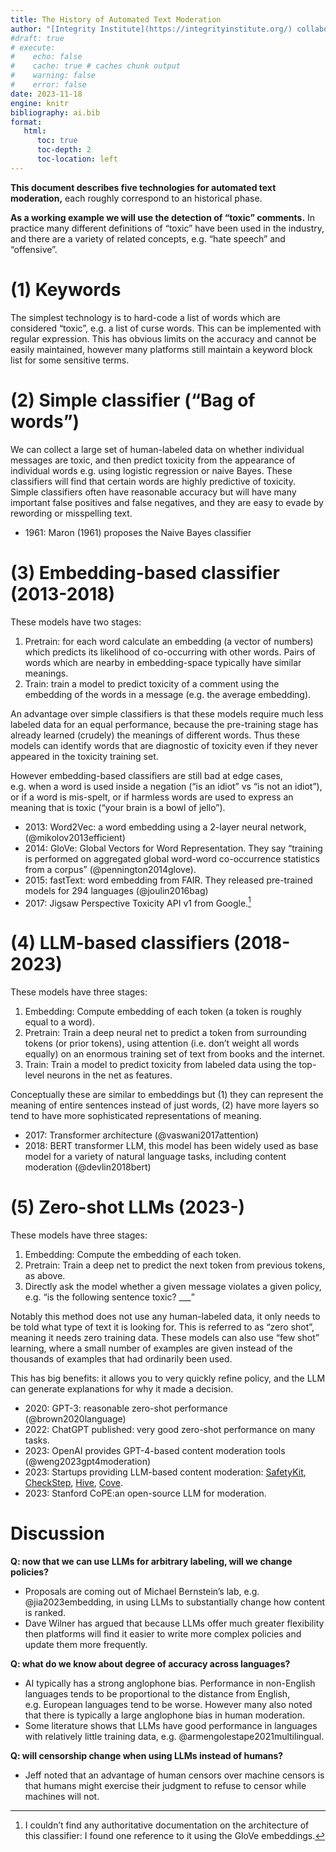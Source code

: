 ```yaml
---
title: The History of Automated Text Moderation
author: "[Integrity Institute](https://integrityinstitute.org/) collaborators: [Alex Rosenblatt](https://www.linkedin.com/in/alexrosenblatt/), [Jeff Allen](https://www.linkedin.com/in/jeff-allen-scientist/), [Ejona Varangu](https://www.linkedin.com/in/ejona-varangu/), [Dave Sullivan](https://www.linkedin.com/in/davesullivan41/), Tom Cunningham"
#draft: true
# execute:
#    echo: false
#    cache: true # caches chunk output
#    warning: false
#    error: false
date: 2023-11-18
engine: knitr
bibliography: ai.bib
format:
   html:
      toc: true
      toc-depth: 2
      toc-location: left
---
```


<!-- https://tecunningham.github.io/posts/2023-11-18-history-automated-text-moderation.html 

   _freeze/posts/2023-11-18-history-automated-text-moderation/execute-results/html.json
#	modified:   
-->

<!-- <span style="background:yellow;">==Still a draft: not ready for general circulation.==</span> -->

<!-- **Authors:** [Integrity Institute](https://integrityinstitute.org/) collaborators: [Alex Rosenblatt](https://www.linkedin.com/in/alexrosenblatt/), [Jeff Allen](https://www.linkedin.com/in/jeff-allen-scientist/), [Ejona Varangu](https://www.linkedin.com/in/ejona-varangu/), [Dave Sullivan](https://www.linkedin.com/in/davesullivan41/), Tom Cunningham.
 -->

**This document describes five technologies for automated text moderation,** each roughly correspond to an historical phase.

**As a working example we will use the detection of “toxic” comments.** In practice many different definitions of “toxic” have been used in the industry, and there are a variety of related concepts, e.g. “hate speech” and “offensive”.

#     (1) Keywords

The simplest technology is to hard-code a list of words which are considered “toxic”, e.g. a list of curse words. This can be implemented with regular expression. This has obvious limits on the accuracy and cannot be easily maintained, however many platforms still maintain a keyword block list for some sensitive terms.

#     (2) Simple classifier (“Bag of words”)

We can collect a large set of human-labeled data on whether individual messages are toxic, and then predict toxicity from the appearance of individual words e.g. using logistic regression or naive Bayes. These classifiers will find that certain words are highly predictive of toxicity. Simple classifiers often have reasonable accuracy but will have many important false positives and false negatives, and they are easy to evade by rewording or misspelling text.

- 1961: Maron (1961) proposes the Naive Bayes classifier

#     (3) Embedding-based classifier (2013-2018)

These models have two stages:

1. Pretrain: for each word calculate an embedding (a vector of numbers) which predicts its likelihood of co-occurring with other words. Pairs of words which are nearby in embedding-space typically have similar meanings.
2. Train: train a model to predict toxicity of a comment using the embedding of the words in a message (e.g. the average embedding).

An advantage over simple classifiers is that these models require much less labeled data for an equal performance, because the pre-training stage has already learned (crudely) the meanings of different words. Thus these models can identify words that are diagnostic of toxicity even if they never appeared in the toxicity training set.

However embedding-based classifiers are still bad at edge cases, e.g. when a word is used inside a negation (“is an idiot” vs “is not an idiot”), or if a word is mis-spelt, or if harmless words are used to express an meaning that is toxic (“your brain is a bowl of jello”).

- 2013: Word2Vec: a word embedding using a 2-layer neural network, (@mikolov2013efficient)
- 2014: GloVe: Global Vectors for Word Representation. They say "training is performed on aggregated global word-word co-occurrence statistics from a corpus"  (@pennington2014glove).
- 2015: fastText: word embedding from FAIR. They released pre-trained models for 294 languages (@joulin2016bag)
- 2017: Jigsaw Perspective Toxicity API v1 from Google.^[I couldn't find any authoritative documentation on the architecture of this classifier: I found one reference to it using the GloVe embeddings.]

#     (4) LLM-based classifiers (2018-2023)

These models have three stages:

1. Embedding: Compute embedding of each token (a token is roughly equal to a word).
2. Pretrain: Train a deep neural net to predict a token from surrounding tokens (or prior tokens), using attention (i.e. don’t weight all words equally) on an enormous training set of text from books and the internet.
3. Train: Train a model to predict toxicity from labeled data using the top-level neurons in the net as features.

Conceptually these are similar to embeddings but (1) they can represent the meaning of entire sentences instead of just words, (2) have more layers so tend to have more sophisticated representations of meaning.

- 2017: Transformer architecture (@vaswani2017attention)
- 2018: BERT transformer LLM, this model has been widely used as base model for a variety of natural language tasks, including content moderation (@devlin2018bert)

#     (5) Zero-shot LLMs (2023-)

These models have three stages:

1. Embedding: Compute the embedding of each token.
2. Pretrain: Train a deep net to predict the next token from previous tokens, as above.
3. Directly ask the model whether a given message violates a given policy, e.g. “is the following sentence toxic? ___”

Notably this method does not use any human-labeled data, it only needs to be told what type of text it is looking for. This is referred to as “zero shot”, meaning it needs zero training data. These models can also use “few shot” learning, where a small number of examples are given instead of the thousands of examples that had ordinarily been used.

This has big benefits: it allows you to very quickly refine policy, and the LLM can generate explanations for why it made a decision.

- 2020: GPT-3: reasonable zero-shot performance (@brown2020language)
- 2022: ChatGPT published: very good zero-shot performance on many tasks.
- 2023: OpenAI provides GPT-4-based content moderation tools (@weng2023gpt4moderation)
- 2023: Startups providing LLM-based content moderation: [SafetyKit](https://www.safetykit.com), [CheckStep](https://www.checkstep.com/blog/), [Hive](https://thehive.ai), [Cove](https://getcove.com/ai).
- 2023: Stanford CoPE:an open-source LLM for moderation.


#     Discussion

**Q: now that we can use LLMs for arbitrary labeling, will we change policies?**

- Proposals are coming out of Michael Bernstein’s lab, e.g. @jia2023embedding, in using LLMs to substantially change how content is ranked.
- Dave Wilner has argued that because LLMs offer much greater flexibility then platforms will find it easier to write more complex policies and update them more frequently.

**Q: what do we know about degree of accuracy across languages?**

- AI typically has a strong anglophone bias. Performance in non-English languages tends to be proportional to the distance from English, e.g. European languages tend to be worse. However many also noted that there is typically a large anglophone bias in human moderation.
<!-- - An open question: how to define appropriate moderation standards across languages. -->
- Some literature shows that LLMs have good performance in languages with relatively little training data, e.g. @armengolestape2021multilingual.
<!-- Papers from Jigsaw/Perspective with multilingual classifiers -->

**Q: will censorship change when using LLMs instead of humans?**

- Jeff noted that an advantage of human censors over machine censors is that humans might exercise their judgment to refuse to censor while machines will not.

<!-- #     Recommended Further Reading

Anirban Sen (2020) "Text Classification — From Bag-of-Words to BERT" a bigger comparison of models in predicting toxicity: bag-of-words, word2vec, fasttext, CNN, LSTM, BERT. -->